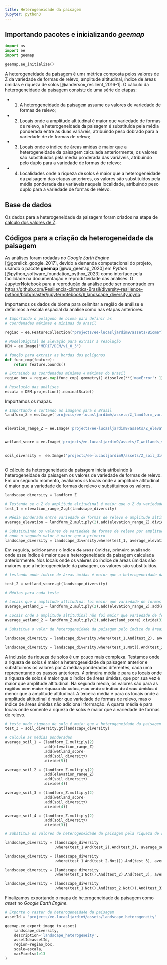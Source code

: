 ```yaml
---
title: Heterogeneidade da paisagem
jupyter: python3
---
```




## Importando pacotes e inicializando *geemap*

```python
import os
import ee
import geemap
```

```python
geemap.ee_initialize()
```

A heterogeneidade da paisagem é uma métrica composta pelos valores de Z da variedade de formas de relevo, amplitude altitudinal, índice de áreas úmidas e riqueza de solos [@anderson_resilient_2016-1]. O cálculo da heterogeneidade da paisagem consiste de uma série de etapas:

* (1) A heterogeneidade da paisagem assume os valores de variedade de formas de relevo;
* (2) Locais onde a amplitude altitudinal é maior que variedade de formas de relevo, a heterogeneidade da paisagem é substituída pela média ponderada entre as duas variáveis, atribuindo peso dobrado para a variedade de de formas de relevo;
* (3) Locais onde o índice de áreas úmidas é maior que a heterogeneidade da paisagem calculada anteriormente, os valores são substituídos pela média ponderada das variáveis, atribuindo pelo duplo para a variedade de formas de relevo;
* (4) Localidades onde a riqueza de solos é maior que a heterogeneidade da paisagem das etapas anteriores, os valores são substituídos pela média ponderada das variáveis naquela localidade, atribuindo peso duplo para a variedade de formas de relevo.

## Base de dados

Os dados para a heterogeneidade da paisagem foram criados na etapa de [cálculo dos valores de Z](https://resiliencia-climatica-brasil.github.io/diversity-resilience-python/5_Z_scores.html).

## Códigos para a criação da heterogeneidade da paisagem

As análises foram rodadas no *Google Earth Engine* [@gorelick_google_2017], devido a demanda computacional do projeto, usando o pacote **geemap** [@wu_geemap_2020] em *Python* [@python_software_foundation_python_2023] como interface pela facilidade na documentação e reprodutividade das análises. O JupyterNotebook para a reprodução da análise pode ser encontrado em [https://github.com/Resiliencia-climatica-Brasil/diversity-resilience-python/blob/master/jupyternotebook/6_landscape_diversity.ipynb](https://github.com/Resiliencia-climatica-Brasil/diversity-resilience-python/blob/master/jupyternotebook/6_landscape_diversity.ipynb).

Importamos os dados de bioma para delimitar a região de análise e definimos a escala espacial da análise como nas etapas anteriores.

```python
# Importando o polígono de bioma para definir as 
# coordenadas máximas e mínimas do Brasil

regiao = ee.FeatureCollection("projects/ee-lucasljardim9/assets/Biome")

# ModeloDigital de Elevação para extrair a resolução
DEM = ee.Image("MERIT/DEM/v1_0_3")

# função para extrair as bordas dos polígonos
def func_cmp(feature):
    return feature.bounds() 

# Extraindo as coordenadas mínimas e máximas do Brasil
regiao_box = regiao.map(func_cmp).geometry().dissolve(**{'maxError': 1}).bounds()

# Resolução das análises
escala = DEM.projection().nominalScale()
```

Importamos os mapas.

```python
# Importando e cortando as imagens para o Brasil
landform_Z = ee.Image('projects/ee-lucasljardim9/assets/Z_landform_variety')
              

elevation_range_Z = ee.Image('projects/ee-lucasljardim9/assets/Z_elevation_range')
                    

wetland_score = ee.Image('projects/ee-lucasljardim9/assets/Z_wetlands_score')
                 

soil_diversity =  ee.Image('projects/ee-lucasljardim9/assets/Z_soil_diversity')
                  
```

O cálculo da heterogeneidade da paisagem inicia atribuindo à heterogeneidade da paisagem os valores de variedade de formas de relevo. Em um segundo momento, avaliamos os locais onde a amplitude altitudinal é maior que a variedade de formas de relevo e substituímos os valores.

```python
landscape_diversity = landform_Z

# Testando se o Z da amplitude altitudinal é maior que o Z da variedade de formas de relevo
test_1 = elevation_range_Z.gt(landscape_diversity)

# Média ponderada entre variedade de formas de relevo e amplitude altitudinal
average_elevation = landform_Z.multiply(2).add(elevation_range_Z).divide(3)

# Substituindo os valores de variedade de formas de relevo por amplitude altitudinal 
# onde o segundo valor é maior que o primeiro
landscape_diversity = landscape_diversity.where(test_1, average_elevation)
```

Em seguida, adicionamos o índice de áreas úmidas, primeiro avaliando onde esse índice é maior que a heterogeneidade da paisagem calculada anteriormente. Nos locais onde os valores do índice de áreas úmidas são maiores que a heterogeneidade da paisagem, os valores são substituídos.

```python
# testando onde índice de áreas úmidas é maior que a heterogeneidade da paisagem

test_2 = wetland_score.gt(landscape_diversity)

# Médias para cada teste

# Locais que a amplitude altitudinal foi maior que variedade de formas de relevo
average_wetland_1 = landform_Z.multiply(2).add(elevation_range_Z).add(wetland_score).divide(4)

# Locais onde a amplitude altitudinal não foi maior que variedade de formas de relevo
average_wetland_2 = landform_Z.multiply(2).add(wetland_score).divide(3)

# Substitua o valor de heterogeneidade da paisagem pelo índice de áreas úmidas

landscape_diversity = landscape_diversity.where(test_1.And(test_2), average_wetland_1)

landscape_diversity = landscape_diversity.where(test_1.Not().And(test_2), average_wetland_2)
```

A inclusão da riqueza de solos é um pouco mais complexa. Testamos onde a riqueza de solos é maior a heterogeneidade da paisagem anterior e substituímos os valores por 4 médias ponderadas diferentes, cada uma representando os passos anteriores. A primeira média é para os locais onde a riqueza de solos é maior que o índice de áreas úmidas, que por sua vez é maior que amplitude altitudinal. Na segunda média, os valores são para as regiões com maior riqueza de solos, mas onde o índice de áreas úmidas é menor que a amplitude altitudinal. A terceira média é para os locais onde a amplitude altitudinal é maior que variedade de formas de relevo, mas o índice de áreas úmidas não adiciona informação. A quarta média é para locais onde somente a riqueza de solos é maior que a variedade de formas de relevo.

```python
# teste onde riqueza de solo é maior que a heterogeneidade da paisagem
test_3 = soil_diversity.gt(landscape_diversity)

# Calcule as médias ponderadas
average_soil_1 = (landform_Z.multiply(2)
                 .add(elevation_range_Z)
                 .add(wetland_score)
                 .add(soil_diversity)
                 .divide(5))

average_soil_2 = (landform_Z.multiply(2)
                 .add(elevation_range_Z)
                 .add(soil_diversity)
                 .divide(4))

average_soil_3 = (landform_Z.multiply(2)
                 .add(wetland_score)
                 .add(soil_diversity)
                 .divide(4))

average_soil_4 = (landform_Z.multiply(2)
                 .add(soil_diversity)
                 .divide(3))

# Substitua os valores de heterogeneidade da paisagem pela riqueza de solos

landscape_diversity = (landscape_diversity
                      .where(test_1.And(test_2).And(test_3), average_soil_1))

landscape_diversity = (landscape_diversity
                      .where(test_1.And(test_2.Not()).And(test_3), average_soil_2))

landscape_diversity = (landscape_diversity
                      .where(test_1.Not().And(test_2).And(test_3), average_soil_3))

landscape_diversity = (landscape_diversity
                      .where(test_1.Not().And(test_2.Not()).And(test_3), average_soil_4))
```

 Finalizamos exportando o mapa de heterogeneidade da paisagem como *asset* no *Google Earth Engine*.

```python
# Exporte o raster de heterogeneidade da paisagem
assetId = "projects/ee-lucasljardim9/assets/landscape_heterogeneity"

geemap.ee_export_image_to_asset(
    landscape_diversity, 
    description='landscape_heterogeneity', 
    assetId=assetId, 
    region=regiao_box, 
    scale=escala,
    maxPixels=1e13
)
```


